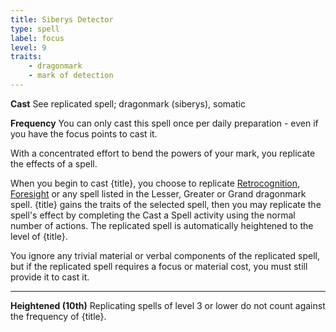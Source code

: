 ```yaml
---
title: Siberys Detector
type: spell
label: focus
level: 9
traits:
    - dragonmark
    - mark of detection
---
```


**Cast** See replicated spell; dragonmark (siberys), somatic

**Frequency** You can only cast this spell once per daily preparation - even if you have the focus points to cast it.

With a concentrated effort to bend the powers of your mark, you replicate the effects of a spell.

When you begin to cast {title}, you choose to replicate [Retrocognition](https://2e.aonprd.com/Spells.aspx?ID=260), [Foresight](https://2e.aonprd.com/Spells.aspx?ID=127) or any spell listed in the Lesser, Greater or Grand dragonmark spell. {title} gains the traits of the selected spell, then you may replicate the spell's effect by completing the Cast a Spell activity using the normal number of actions. The replicated spell is automatically heightened to the level of {title}.

You ignore any trivial material or verbal components of the replicated spell, but if the replicated spell requires a focus or material cost, you must still provide it to cast it.

---

**Heightened (10th)** Replicating spells of level 3 or lower do not count against the frequency of {title}.
